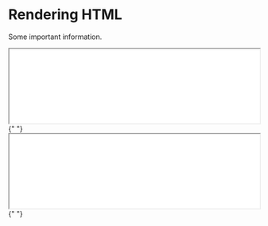 # Rendering HTML

Some important information.

<iframe
  src="/docs/021-Software-Engineering/009-Web-Development/Projects/010-Bootstrap/index.html"
  width="100%"
></iframe>{" "}

<iframe src="Projects/010-Bootstrap/index.html" width="100%"></iframe>{" "}
